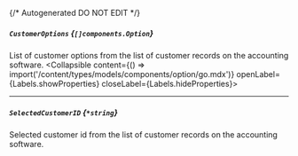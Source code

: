 {/* Autogenerated DO NOT EDIT  */}

##### `CustomerOptions` *{`[]components.Option`}*
List of customer options from the list of customer records on the accounting software.
<Collapsible content={() => import('/content/types/models/components/option/go.mdx')} openLabel={Labels.showProperties} closeLabel={Labels.hideProperties}>
</Collapsible>

---
##### `SelectedCustomerID` *{`*string`}*
Selected customer id from the list of customer records on the accounting software.


